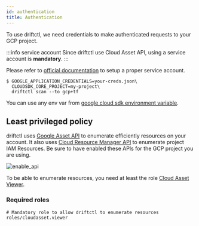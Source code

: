 ```yaml
---
id: authentication
title: Authentication
---
```


To use driftctl, we need credentials to make authenticated requests to your GCP project.

:::info service account
Since driftctl use Cloud Asset API, using a service account is **mandatory**.
:::

Please refer to [official documentation](https://cloud.google.com/docs/authentication/production) to setup a proper service account.

```shell
$ GOOGLE_APPLICATION_CREDENTIALS=your-creds.json\
  CLOUDSDK_CORE_PROJECT=my-project\
  driftctl scan --to gcp+tf
```

You can use any env var from [google cloud sdk environment variable](https://cloud.google.com/sdk/docs/properties#setting_properties_via_environment_variables).

## Least privileged policy

driftctl uses [Google Asset API](https://console.cloud.google.com/apis/api/cloudasset.googleapis.com/overview) to enumerate efficiently resources on your account.
It also uses [Cloud Resource Manager API](https://console.cloud.google.com/marketplace/product/google/cloudresourcemanager.googleapis.com) to enumerate project IAM Resources.
Be sure to have enabled these APIs for the GCP project you are using.

![enable_api](./img/enable_api.png)

To be able to enumerate resources, you need at least the role [Cloud Asset Viewer](https://cloud.google.com/iam/docs/understanding-roles#cloud-asset-roles).

### Required roles

```
# Mandatory role to allow driftctl to enumerate resources
roles/cloudasset.viewer
```